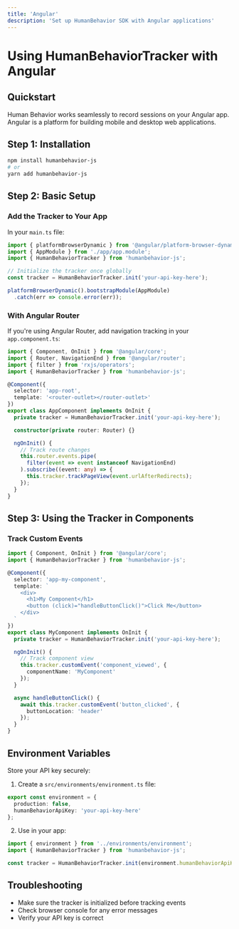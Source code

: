 ```yaml
---
title: 'Angular'
description: 'Set up HumanBehavior SDK with Angular applications'
---
```


# Using HumanBehaviorTracker with Angular

## Quickstart

Human Behavior works seamlessly to record sessions on your Angular app. 
Angular is a platform for building mobile and desktop web applications.

## Step 1: Installation

```bash
npm install humanbehavior-js
# or
yarn add humanbehavior-js
```

## Step 2: Basic Setup

### Add the Tracker to Your App

In your `main.ts` file:

```typescript
import { platformBrowserDynamic } from '@angular/platform-browser-dynamic';
import { AppModule } from './app/app.module';
import { HumanBehaviorTracker } from 'humanbehavior-js';

// Initialize the tracker once globally
const tracker = HumanBehaviorTracker.init('your-api-key-here');

platformBrowserDynamic().bootstrapModule(AppModule)
  .catch(err => console.error(err));
```

### With Angular Router

If you're using Angular Router, add navigation tracking in your `app.component.ts`:

```typescript
import { Component, OnInit } from '@angular/core';
import { Router, NavigationEnd } from '@angular/router';
import { filter } from 'rxjs/operators';
import { HumanBehaviorTracker } from 'humanbehavior-js';

@Component({
  selector: 'app-root',
  template: '<router-outlet></router-outlet>'
})
export class AppComponent implements OnInit {
  private tracker = HumanBehaviorTracker.init('your-api-key-here');

  constructor(private router: Router) {}

  ngOnInit() {
    // Track route changes
    this.router.events.pipe(
      filter(event => event instanceof NavigationEnd)
    ).subscribe((event: any) => {
      this.tracker.trackPageView(event.urlAfterRedirects);
    });
  }
}
```

## Step 3: Using the Tracker in Components

### Track Custom Events

```typescript
import { Component, OnInit } from '@angular/core';
import { HumanBehaviorTracker } from 'humanbehavior-js';

@Component({
  selector: 'app-my-component',
  template: `
    <div>
      <h1>My Component</h1>
      <button (click)="handleButtonClick()">Click Me</button>
    </div>
  `
})
export class MyComponent implements OnInit {
  private tracker = HumanBehaviorTracker.init('your-api-key-here');

  ngOnInit() {
    // Track component view
    this.tracker.customEvent('component_viewed', {
      componentName: 'MyComponent'
    });
  }

  async handleButtonClick() {
    await this.tracker.customEvent('button_clicked', {
      buttonLocation: 'header'
    });
  }
}
```

## Environment Variables

Store your API key securely:

1. Create a `src/environments/environment.ts` file:
```typescript
export const environment = {
  production: false,
  humanBehaviorApiKey: 'your-api-key-here'
};
```

2. Use in your app:
```typescript
import { environment } from '../environments/environment';
import { HumanBehaviorTracker } from 'humanbehavior-js';

const tracker = HumanBehaviorTracker.init(environment.humanBehaviorApiKey);
```

## Troubleshooting

- Make sure the tracker is initialized before tracking events
- Check browser console for any error messages
- Verify your API key is correct 